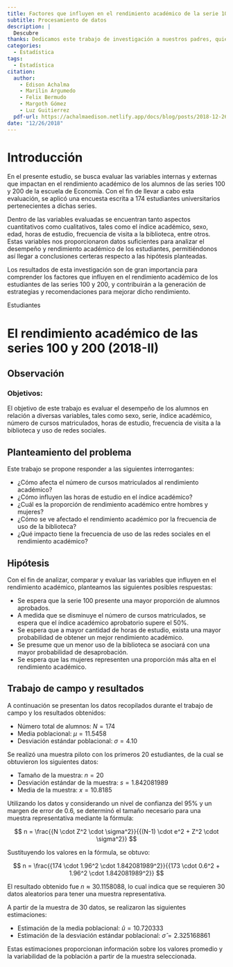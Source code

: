 ```yaml
---
title: Factores que influyen en el rendimiento académico de la serie 100 y 200
subtitle: Procesamiento de datos
description: |
  Descubre 
thanks: Dedicamos este trabajo de investigación a nuestros padres, quienes han sido nuestros incondicionales compañeros en esta travesía universitaria.
categories:
  - Estadística
tags:
  - Estadística
citation:
  author:
    - Edison Achalma
    - Marilin Argumedo 
    - Felix Bermudo
    - Margoth Gómez
    - Luz Guitierrez 
  pdf-url: https://achalmaedison.netlify.app/docs/blog/posts/2018-12-26-factores-influyen-rendimiento-academico/index.pdf
date: "12/26/2018"
---
```


# Introducción

En el presente estudio, se busca evaluar las variables internas y externas que impactan en el rendimiento académico de los alumnos de las series 100 y 200 de la escuela de Economía. Con el fin de llevar a cabo esta evaluación, se aplicó una encuesta escrita a 174 estudiantes universitarios pertenecientes a dichas series.

Dentro de las variables evaluadas se encuentran tanto aspectos cuantitativos como cualitativos, tales como el índice académico, sexo, edad, horas de estudio, frecuencia de visita a la biblioteca, entre otros. Estas variables nos proporcionaron datos suficientes para analizar el desempeño y rendimiento académico de los estudiantes, permitiéndonos así llegar a conclusiones certeras respecto a las hipótesis planteadas.

Los resultados de esta investigación son de gran importancia para comprender los factores que influyen en el rendimiento académico de los estudiantes de las series 100 y 200, y contribuirán a la generación de estrategias y recomendaciones para mejorar dicho rendimiento.

Estudiantes

# El rendimiento académico de las series 100 y 200 (2018-II)

## Observación

### Objetivos:

El objetivo de este trabajo es evaluar el desempeño de los alumnos en relación a diversas variables, tales como sexo, serie, índice académico, número de cursos matriculados, horas de estudio, frecuencia de visita a la biblioteca y uso de redes sociales.

## Planteamiento del problema

Este trabajo se propone responder a las siguientes interrogantes:

-   ¿Cómo afecta el número de cursos matriculados al rendimiento académico?
-   ¿Cómo influyen las horas de estudio en el índice académico?
-   ¿Cuál es la proporción de rendimiento académico entre hombres y mujeres?
-   ¿Cómo se ve afectado el rendimiento académico por la frecuencia de uso de la biblioteca?
-   ¿Qué impacto tiene la frecuencia de uso de las redes sociales en el rendimiento académico?

## Hipótesis

Con el fin de analizar, comparar y evaluar las variables que influyen en el rendimiento académico, planteamos las siguientes posibles respuestas:

-   Se espera que la serie 100 presente una mayor proporción de alumnos aprobados.
-   A medida que se disminuye el número de cursos matriculados, se espera que el índice académico aprobatorio supere el 50%.
-   Se espera que a mayor cantidad de horas de estudio, exista una mayor probabilidad de obtener un mejor rendimiento académico.
-   Se presume que un menor uso de la biblioteca se asociará con una mayor probabilidad de desaprobación.
-   Se espera que las mujeres representen una proporción más alta en el rendimiento académico.

## Trabajo de campo y resultados

A continuación se presentan los datos recopilados durante el trabajo de campo y los resultados obtenidos:

- Número total de alumnos: $N = 174$
- Media poblacional: $\mu = 11.5458$
- Desviación estándar poblacional: $\sigma = 4.10$

Se realizó una muestra piloto con los primeros 20 estudiantes, de la cual se obtuvieron los siguientes datos:

- Tamaño de la muestra: $n = 20$
- Desviación estándar de la muestra: $s = 1.842081989$
- Media de la muestra: $x = 10.8185$

Utilizando los datos y considerando un nivel de confianza del 95% y un margen de error de 0.6, se determinó el tamaño necesario para una muestra representativa mediante la fórmula:

$$
n = \frac{{N \cdot Z^2 \cdot \sigma^2}}{{(N-1) \cdot e^2 + Z^2 \cdot \sigma^2}}
$$

Sustituyendo los valores en la fórmula, se obtuvo:

$$
n = \frac{{174 \cdot 1.96^2 \cdot 1.842081989^2}}{{173 \cdot 0.6^2 + 1.96^2 \cdot 1.842081989^2}}
$$

El resultado obtenido fue $n \approx 30.1158088$, lo cual indica que se requieren 30 datos aleatorios para tener una muestra representativa.

A partir de la muestra de 30 datos, se realizaron las siguientes estimaciones:

- Estimación de la media poblacional: $\hat{u} = 10.720333$
- Estimación de la desviación estándar poblacional: $\hat{\sigma} = 2.325168861$

Estas estimaciones proporcionan información sobre los valores promedio y la variabilidad de la población a partir de la muestra seleccionada.